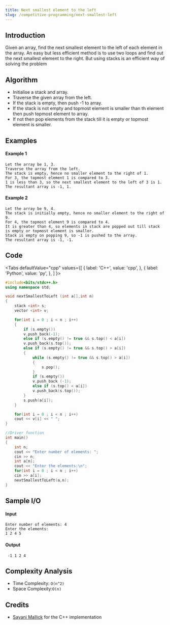 ```yaml
---
title: Next smallest element to the left
slug: /competitive-programming/next-smallest-left
---
```


## Introduction

Given an array, find the next smallest element to the left of each element in the array. An easy but less efficient method is to use two loops and find out the next smallest element to the right. But using stacks is an efficient way of solving the problem

## Algorithm

- Initialise a stack and array.
- Traverse the given array from the left.
- If the stack is empty, then push -1 to array.
- If the stack is not empty and topmost element is smaller than th element then push topmost element to array.
- If not then pop elements from the stack till it is empty or topmost element is smaller.

## Examples

#### Example 1

```
Let the array be 1, 3.
Traverse the array from the left.
The stack is empty, hence no smaller element to the right of 1.
For 3, the topmost element 1 is compared to 3. 
1 is less than 3, so the next smallest element to the left of 3 is 1.
The resultant array is -1, 1.
```

#### Example 2

```
Let the array be 9, 4.
The stack is initially empty, hence no smaller element to the right of 9.
For 4, the topmost element 9 is compared to 4.
It is greater than 4, so elements in stack are popped out till stack is empty or topmost element is smaller.
Stack is empty on popping 9, so -1 is pushed to the array.
The resultant array is -1, -1.
```

## Code


<Tabs
  defaultValue="cpp"
  values={[
    { label: 'C++', value: 'cpp', },
    { label: 'Python', value: 'py', },
  ]
}>

<TabItem value="cpp">

```cpp
#include<bits/stdc++.h>
using namespace std;

void nextSmallestToLeft (int a[],int n)
{
    stack <int> s;
    vector <int> v;

    for(int i = 0 ; i < n ; i++)
    {
        if (s.empty())
        v.push_back(-1);
        else if (s.empty() != true && s.top() < a[i])
        v.push_back(s.top());
        else if (s.empty() != true && s.top() > a[i])
        {
            while (s.empty() != true && s.top() > a[i])
            {
                s.pop();
            }
            if (s.empty())
            v.push_back (-1);
            else if (s.top() < a[i])
            v.push_back(s.top());            
        }
        s.push(a[i]);
    }

    for(int i = 0 ; i < n ; i++)
    cout << v[i] << " ";
}

//Driver function
int main()
{
    int n;
    cout << "Enter number of elements: ";
    cin >> n;
    int a[n];
    cout << "Enter the elements:\n";
    for(int i = 0 ; i < n ; i++)
    cin >> a[i];
    nextSmallestToLeft(a,n);
}
```
</TabItem>
</Tabs>

## Sample I/O

#### Input 

```
Enter number of elements: 4
Enter the elements:
1 2 4 5 
```

#### Output

```
 -1 1 2 4
```

## Complexity Analysis

- Time Complexity: `O(n^2)`
- Space Complexity:`O(n)`

## Credits

- [Sayani Mallick]() for the C++ implementation

